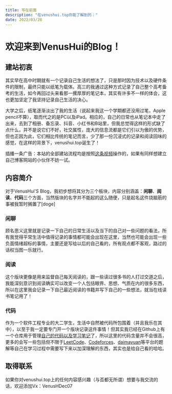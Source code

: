 ```yaml
---
title: 写在前面
description: "在venushui.top你能了解到的："
date: 2022/03/28
---
```


# 欢迎来到VenusHui的Blog！

## 建站初衷

其实早在高中时期就有一个记录自己生活的想法了，只是那时因为技术以及硬件条件的限制，最终只能以纸笔为载体。高三的我通过这种方式记录了自己整个高考备考的生活，如今再回过头来看那一摞厚厚的笔记本，其实有许多不一样的体会，这也更加坚定了我坚持记录自己生活的决心。

大学之后，纸笔逐渐淡出了我的生活（说起来我这一个学期都还没用过笔，Apple pencil不算），取而代之的是PC以及iPad。相应的，自己的日常也从笔记本中走了出来，去到了相册、备忘录、抖音、小红书和B站里，但我总觉得这样的形式缺了点什么，并不是说它们不好，社交属性，庞大的信息流都是它们引以为傲的优势，但也正因为此，它们相比传统的笔记而言，少了那一份沉浸式的记录和阅读回味的感觉，在这样的背景下，venushui.top诞生了！

插播一条广告：本站的全部建站流程均是按照[这条视频](https://www.bilibili.com/video/BV1634y147u3)操作的，如果有同样想建立自己博客网站的小伙伴不妨一试。

## 内容简介

对于VenusHui'S Blog，我初步想将其分为三个板块，内容分别涵盖：**闲聊**、**阅读**、**代码**三个方面，当然版块的名字并不能起的这么随便，只是起名这件烧脑筋的事被我暂时搁置了[doge]

### 闲聊

顾名思义这里就是记录一下自己的日常生活以及当下的自己对一些问题的看法，所有我觉得平常生活中值得记录的事情都可能会出现在这里，当然也可能会出现一些负面情绪超标的事情，主要还是写给以后的自己看的，所有观点都不客观，路过的话权当图一乐就行。

### 阅读

这个版块更像是用来监督自己每天阅读的，跟一些读过很多书的人打过交道之后，我能深刻意识到阅读确实可以改变一个人包括眼界、思想、气质在内的很多东西，所以在这里我会记录一下自己最近阅读的书籍并写下自己的一些想法，就当在线读书笔记用了！

### 代码

作为一个软件工程专业的大二学生，生活中自然被代码所包围着（并且我乐在其中），以至于我一定要专门开一个版块记录这件事情！但其实我已经在Github上有一个仓库用于管理[自己的代码以及学习笔记](https://github.com/VenusHui/VenusHui_code_record)了，所以这里的代码含量并不会很高，更多的会写一些包括但不限于[LeetCode](https://leetcode-cn.com/)、[Codeforces](https://codeforces.com/)、[daimayuan](http://oj.daimayuan.top/)等平台的题解等自己在学习过程中需要写下来以加深理解的东西，其实也是给自己看的哈哈。

## 取得联系

如果你对venushui.top上的任何内容感兴趣（与否都无所谓）想要与我交流的话，欢迎添加Vx：VenusHDec07

